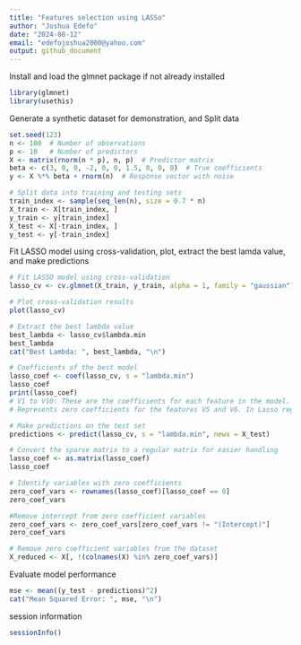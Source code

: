 ```yaml
---
title: "Features selection using LASSo"
author: "Joshua Edefo"
date: "2024-08-12"
email: "edefojoshua2000@yahoo.com"
output: github_document
---
```

Install and load the glmnet package if not already installed
```r

library(glmnet)
library(usethis)

```

Generate a synthetic dataset for demonstration, and Split data

```r
set.seed(123)
n <- 100  # Number of observations
p <- 10   # Number of predictors
X <- matrix(rnorm(n * p), n, p)  # Predictor matrix
beta <- c(3, 0, 0, -2, 0, 0, 1.5, 0, 0, 0)  # True coefficients
y <- X %*% beta + rnorm(n)  # Response vector with noise

# Split data into training and testing sets
train_index <- sample(seq_len(n), size = 0.7 * n)
X_train <- X[train_index, ]
y_train <- y[train_index]
X_test <- X[-train_index, ]
y_test <- y[-train_index]

```

 Fit LASSO model using cross-validation, plot, extract the best lamda value, and make predictions

```r
# Fit LASSO model using cross-validation
lasso_cv <- cv.glmnet(X_train, y_train, alpha = 1, family = "gaussian")

# Plot cross-validation results
plot(lasso_cv)

# Extract the best lambda value
best_lambda <- lasso_cv$lambda.min
best_lambda
cat("Best Lambda: ", best_lambda, "\n")

# Coefficients of the best model
lasso_coef <- coef(lasso_cv, s = "lambda.min")
lasso_coef
print(lasso_coef)
# V1 to V10: These are the coefficients for each feature in the model.
# Represents zero coefficients for the features V5 and V6. In Lasso regression, some coefficients are shrunk to #exactly zero, which helps in feature selection by effectively excluding these variables from the model.

# Make predictions on the test set
predictions <- predict(lasso_cv, s = "lambda.min", newx = X_test)

# Convert the sparse matrix to a regular matrix for easier handling
lasso_coef <- as.matrix(lasso_coef)
lasso_coef

# Identify variables with zero coefficients
zero_coef_vars <- rownames(lasso_coef)[lasso_coef == 0]
zero_coef_vars

#Remove intercept from zero coefficient variables
zero_coef_vars <- zero_coef_vars[zero_coef_vars != "(Intercept)"]
zero_coef_vars

# Remove zero coefficient variables from the dataset
X_reduced <- X[, !(colnames(X) %in% zero_coef_vars)]

```

Evaluate model performance

```r
mse <- mean((y_test - predictions)^2)
cat("Mean Squared Error: ", mse, "\n")
```

session information
```r
sessionInfo()
```
